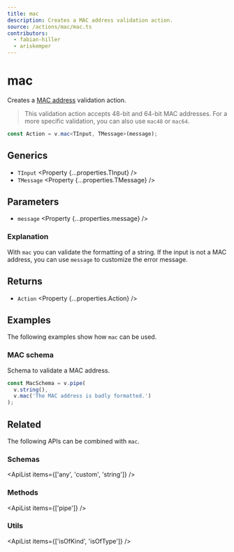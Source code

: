 ```yaml
---
title: mac
description: Creates a MAC address validation action.
source: /actions/mac/mac.ts
contributors:
  - fabian-hiller
  - ariskemper
---
```



# mac

Creates a [MAC address](https://en.wikipedia.org/wiki/MAC_address) validation action.

> This validation action accepts 48-bit and 64-bit MAC addresses. For a more specific validation, you can also use <Link href="../mac48/">`mac48`</Link> or <Link href="../mac64/">`mac64`</Link>.

```ts
const Action = v.mac<TInput, TMessage>(message);
```

## Generics

- `TInput` <Property {...properties.TInput} />
- `TMessage` <Property {...properties.TMessage} />

## Parameters

- `message` <Property {...properties.message} />

### Explanation

With `mac` you can validate the formatting of a string. If the input is not a MAC address, you can use `message` to customize the error message.

## Returns

- `Action` <Property {...properties.Action} />

## Examples

The following examples show how `mac` can be used.

### MAC schema

Schema to validate a MAC address.

```ts
const MacSchema = v.pipe(
  v.string(),
  v.mac('The MAC address is badly formatted.')
);
```

## Related

The following APIs can be combined with `mac`.

### Schemas

<ApiList items={['any', 'custom', 'string']} />

### Methods

<ApiList items={['pipe']} />

### Utils

<ApiList items={['isOfKind', 'isOfType']} />
